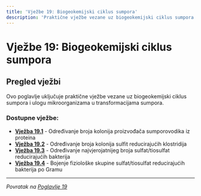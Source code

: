 ```yaml
---
title: 'Vježbe 19: Biogeokemijski ciklus sumpora'
description: 'Praktične vježbe vezane uz biogeokemijski ciklus sumpora'
---
```


# Vježbe 19: Biogeokemijski ciklus sumpora

## Pregled vježbi

Ovo poglavlje uključuje praktične vježbe vezane uz biogeokemijski ciklus sumpora i ulogu mikroorganizama u transformacijama sumpora.

### Dostupne vježbe:

- **[Vježba 19.1](/poglavlje-19/vjezbe/vjezba-19-1)** - Određivanje broja kolonija proizvođača sumporovodika iz proteina
- **[Vježba 19.2](/poglavlje-19/vjezbe/vjezba-19-2)** - Određivanje broja kolonija sulfit reducirajućih klostridija
- **[Vježba 19.3](/poglavlje-19/vjezbe/vjezba-19-3)** - Određivanje najvjerojatnijeg broja sulfat/tiosulfat reducirajućih bakterija
- **[Vježba 19.4](/poglavlje-19/vjezbe/vjezba-19-4)** - Bojenje fiziološke skupine sulfat/tiosulfat reducirajućih bakterija po Gramu

---

*Povratak na [Poglavlje 19](/poglavlje-19)*


